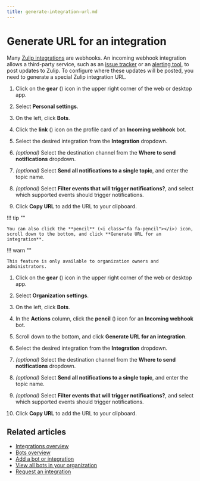 ```yaml
---
title: generate-integration-url.md
---
```


# Generate URL for an integration

Many [Zulip integrations](/integrations/) are webhooks. An incoming webhook
integration allows a third-party service, such as an [issue
tracker](/integrations/doc/github) or an [alerting
tool](/integrations/doc/pagerduty), to post updates to Zulip. To configure
where these updates will be posted, you need to generate a special Zulip
integration URL.

<Tabs>
<TabItem label="via-personal-settings">

1. Click on the **gear** (<i class="zulip-icon zulip-icon-gear"></i>) icon in the upper
   right corner of the web or desktop app.

1. Select **Personal settings**.

1. On the left, click **Bots**.



1. Click the **link** (<i class="fa fa-link"></i>) icon on the profile card of
   an **Incoming webhook** bot.

1. Select the desired integration from the **Integration** dropdown.

1. _(optional)_ Select the destination channel from the
   **Where to send notifications** dropdown.

1. _(optional)_ Select **Send all notifications to a single topic**, and
   enter the topic name.

1. _(optional)_ Select **Filter events that will trigger notifications?**,
   and select which supported events should trigger notifications.

1. Click **Copy URL** to add the URL to your clipboard.

!!! tip ""

    You can also click the **pencil** (<i class="fa fa-pencil"></i>) icon,
    scroll down to the bottom, and click **Generate URL for an integration**.

</TabItem>
<TabItem label="via-organization-settings">

!!! warn ""

    This feature is only available to organization owners and administrators.






1. Click on the **gear** (<i class="zulip-icon zulip-icon-gear"></i>) icon in the upper
   right corner of the web or desktop app.

1. Select **Organization settings**.

1. On the left, click **Bots**.



1. In the **Actions** column, click the **pencil** (<i class="fa fa-pencil"></i>)
   icon for an **Incoming webhook** bot.

1. Scroll down to the bottom, and click **Generate URL for an integration**.

1. Select the desired integration from the **Integration** dropdown.

1. _(optional)_ Select the destination channel from the
   **Where to send notifications** dropdown.

1. _(optional)_ Select **Send all notifications to a single topic**, and
   enter the topic name.

1. _(optional)_ Select **Filter events that will trigger notifications?**,
   and select which supported events should trigger notifications.

1. Click **Copy URL** to add the URL to your clipboard.

</TabItem>
</Tabs>

## Related articles

* [Integrations overview](/help/integrations-overview)
* [Bots overview](/help/bots-overview)
* [Add a bot or integration](/help/add-a-bot-or-integration)
* [View all bots in your organization](/help/view-all-bots-in-your-organization)
* [Request an integration](/help/request-an-integration)


